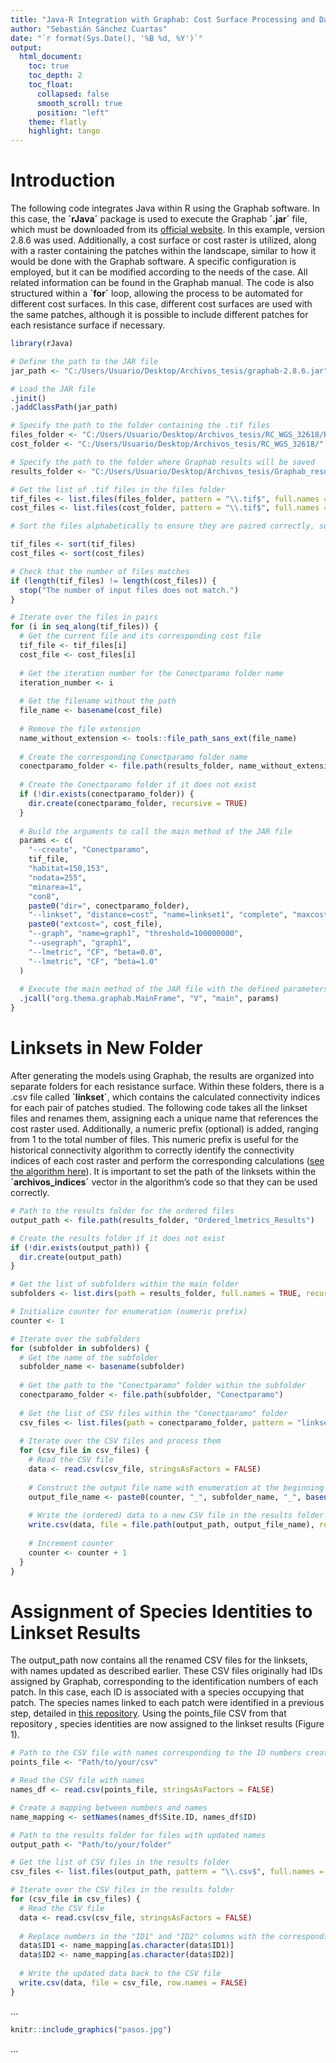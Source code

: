 ```yaml
---
title: "Java-R Integration with Graphab: Cost Surface Processing and Data Management"
author: "Sebastián Sánchez Cuartas"
date: "`r format(Sys.Date(), '%B %d, %Y')`"
output: 
  html_document:
    toc: true
    toc_depth: 2
    toc_float:
      collapsed: false
      smooth_scroll: true
      position: "left"
    theme: flatly
    highlight: tango
---
```


# **Introduction**

The following code integrates Java within R using the Graphab software. In this case, the **´rJava´** package is used to execute the Graphab **´.jar´** file, which must be downloaded from its [official website](https://sourcesup.renater.fr/www/graphab/en/home.html). In this example, version 2.8.6 was used. Additionally, a cost surface or cost raster is utilized, along with a raster containing the patches within the landscape, similar to how it would be done with the Graphab software. A specific configuration is employed, but it can be modified according to the needs of the case. All related information can be found in the Graphab manual. The code is also structured within a **´for´** loop, allowing the process to be automated for different cost surfaces. In this case, different cost surfaces are used with the same patches, although it is possible to include different patches for each resistance surface if necessary.

```r

library(rJava)

# Define the path to the JAR file
jar_path <- "C:/Users/Usuario/Desktop/Archivos_tesis/graphab-2.8.6.jar"

# Load the JAR file
.jinit()
.jaddClassPath(jar_path)

# Specify the path to the folder containing the .tif files
files_folder <- "C:/Users/Usuario/Desktop/Archivos_tesis/RC_WGS_32618/RC_WGS_32618_with_buffers/" # Contains the rasters with patches
cost_folder <- "C:/Users/Usuario/Desktop/Archivos_tesis/RC_WGS_32618/" # Contains the cost rasters

# Specify the path to the folder where Graphab results will be saved
results_folder <- "C:/Users/Usuario/Desktop/Archivos_tesis/Graphab_resultados/"

# Get the list of .tif files in the files folder
tif_files <- list.files(files_folder, pattern = "\\.tif$", full.names = TRUE)
cost_files <- list.files(cost_folder, pattern = "\\.tif$", full.names = TRUE)

# Sort the files alphabetically to ensure they are paired correctly, so that the for loop matches the cost raster with the corresponding patch raster. It is important that the filenames have some distinctive characteristic that allows proper sorting.

tif_files <- sort(tif_files)
cost_files <- sort(cost_files)

# Check that the number of files matches
if (length(tif_files) != length(cost_files)) {
  stop("The number of input files does not match.")
}

# Iterate over the files in pairs
for (i in seq_along(tif_files)) {
  # Get the current file and its corresponding cost file
  tif_file <- tif_files[i]
  cost_file <- cost_files[i]
  
  # Get the iteration number for the Conectparamo folder name
  iteration_number <- i
  
  # Get the filename without the path
  file_name <- basename(cost_file)
  
  # Remove the file extension
  name_without_extension <- tools::file_path_sans_ext(file_name)
  
  # Create the corresponding Conectparamo folder name
  conectparamo_folder <- file.path(results_folder, name_without_extension)
  
  # Create the Conectparamo folder if it does not exist
  if (!dir.exists(conectparamo_folder)) {
    dir.create(conectparamo_folder, recursive = TRUE)
  }
  
  # Build the arguments to call the main method of the JAR file
  params <- c(
    "--create", "Conectparamo",
    tif_file,
    "habitat=150,153",
    "nodata=255",
    "minarea=1",
    "con8",
    paste0("dir=", conectparamo_folder),
    "--linkset", "distance=cost", "name=linkset1", "complete", "maxcost=100000000", 
    paste0("extcost=", cost_file),
    "--graph", "name=graph1", "threshold=100000000",
    "--usegraph", "graph1",
    "--lmetric", "CF", "beta=0.0",
    "--lmetric", "CF", "beta=1.0"
  )
  
  # Execute the main method of the JAR file with the defined parameters
  .jcall("org.thema.graphab.MainFrame", "V", "main", params)
}

```

# **Linksets in New Folder**

After generating the models using Graphab, the results are organized into separate folders for each resistance surface. Within these folders, there is a .csv file called **´linkset´**, which contains the calculated connectivity indices for each pair of patches studied. The following code takes all the linkset files and renames them, assigning each a unique name that references the cost raster used. Additionally, a numeric prefix (optional) is added, ranging from 1 to the total number of files. This numeric prefix is useful for the historical connectivity algorithm to correctly identify the connectivity indices of each cost raster and perform the corresponding calculations ([see the algorithm here](https://github.com/innerhaze/R-algorithm-for-Historical-Connectivity-Analysis-for-P-ramo-Lineages-using-a-Pleistocene-polen-model)). It is important to set the path of the linksets within the **´archivos_indices´** vector in the algorithm's code so that they can be used correctly.

```r

# Path to the results folder for the ordered files
output_path <- file.path(results_folder, "Ordered_lmetrics_Results")

# Create the results folder if it does not exist
if (!dir.exists(output_path)) {
  dir.create(output_path)
}

# Get the list of subfolders within the main folder
subfolders <- list.dirs(path = results_folder, full.names = TRUE, recursive = FALSE)

# Initialize counter for enumeration (numeric prefix)
counter <- 1

# Iterate over the subfolders
for (subfolder in subfolders) {
  # Get the name of the subfolder
  subfolder_name <- basename(subfolder)
  
  # Get the path to the "Conectparamo" folder within the subfolder
  conectparamo_folder <- file.path(subfolder, "Conectparamo")
  
  # Get the list of CSV files within the "Conectparamo" folder
  csv_files <- list.files(path = conectparamo_folder, pattern = "linkset1-links.csv", full.names = TRUE)
  
  # Iterate over the CSV files and process them
  for (csv_file in csv_files) {
    # Read the CSV file
    data <- read.csv(csv_file, stringsAsFactors = FALSE)
    
    # Construct the output file name with enumeration at the beginning
    output_file_name <- paste0(counter, "_", subfolder_name, "_", basename(csv_file))
    
    # Write the (ordered) data to a new CSV file in the results folder
    write.csv(data, file = file.path(output_path, output_file_name), row.names = FALSE)
    
    # Increment counter
    counter <- counter + 1
  }
}

```

# **Assignment of Species Identities to Linkset Results**

The output_path now contains all the renamed CSV files for the linksets, with names updated as described earlier. These CSV files originally had IDs assigned by Graphab, corresponding to the identification numbers of each patch. In this case, each ID is associated with a species occupying that patch. The species names linked to each patch were identified in a previous step, detailed in [this repository](https://github.com/innerhaze/Assignment-of-Unique-Identifiers-to-Patches-in-Connectivity-Modeling-Using-Graphab?tab=readme-ov-file). Using the points_file CSV from that repository , species identities are now assigned to the linkset results (Figure 1).

```r
# Path to the CSV file with names corresponding to the ID numbers created in Graphab. This path is referred to as points_file in the previously mentioned repository.
points_file <- "Path/to/your/csv"

# Read the CSV file with names
names_df <- read.csv(points_file, stringsAsFactors = FALSE)

# Create a mapping between numbers and names
name_mapping <- setNames(names_df$Site.ID, names_df$ID)

# Path to the results folder for files with updated names
output_path <- "Path/to/your/folder"

# Get the list of CSV files in the results folder
csv_files <- list.files(output_path, pattern = "\\.csv$", full.names = TRUE)

# Iterate over the CSV files in the results folder
for (csv_file in csv_files) {
  # Read the CSV file
  data <- read.csv(csv_file, stringsAsFactors = FALSE)
  
  # Replace numbers in the "ID1" and "ID2" columns with the corresponding names
  data$ID1 <- name_mapping[as.character(data$ID1)]
  data$ID2 <- name_mapping[as.character(data$ID2)]
  
  # Write the updated data back to the CSV file
  write.csv(data, file = csv_file, row.names = FALSE)
}


```

...

```r
knitr::include_graphics("pasos.jpg")

```

...
